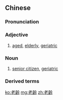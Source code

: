 {{also|老龄}}
==Chinese==
{{zh-forms|s=老龄}}

===Pronunciation===
{{zh-pron
|m=lǎolíng
|cat=a,a
}}

===Adjective===
{{zh-adj}}

# [[aged]], [[elderly]], [[geriatric]]

===Noun===
{{zh-adj}}

# [[senior citizen]], [[geriatric]]

===Derived terms===
{{zh-der|老齡化}}

[[ko:老齡]]
[[mg:老齡]]
[[zh:老齡]]